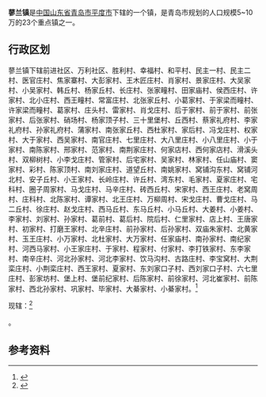 {{中国乡级行政区|37/02/83/108/000
| 电话区号 = 532
}}

'''蓼兰镇'''是[[中华人民共和国|中国]][[山东省|山东省]][[青岛市|青岛市]][[平度市|平度市]]下辖的一个镇，是青岛市规划的人口规模5~10万的23个重点镇之一。

== 行政区划 ==

蓼兰镇下辖前进社区、万利社区、胜利村、幸福村、和平村、民主一村、民主二村、医官庄村、焦家寨村、大彭家村、王木匠庄村、肖家村、景家庄村、大吴家村、小吴家村、韩丘村、杨家丘村、长庄村、张家疃村、田家庙村、侯西庄村、许家村、北小庄村、西王疃村、常富庄村、北张家丘村、小葛家村、于家梁而疃村、许家梁而疃村、葛家村、庄头村、雷家村、肖戈庄村、后于家村、前于家村、前张家村、后张家村、硝场村、杨家顶子村、三十里堡村、丘西村、蔡家礼府村、李家礼府村、孙家礼府村、蒲家村、南张家丘村、西杜家村、家后村、冯戈庄村、权家村、大于家村、西吴家村、南官庄村、七里庄村、大八里庄村、小八里庄村、小于家村、南陈家村、邢家村、范家村、南荆家庄村、何家店村、西何家店村、滑溪头村、双柳树村、小李戈庄村、管家村、后宅家村、吴家村、林家村、任山庙村、窦家村、彩村、陈家顶村、南刘家庄村、道望丘村、南姚家村、窝铺沟东村、窝铺河北村、安子丘村、小王家村、长岭庄村、许丘村、湾东村、毛家村、夏家庄村、宅科村、圈子周家村、马戈庄村、马辛庄村、砖西丘村、宋家村、西王庄村、老窝周村、庄科村、北陈家村、谭家村、北王庄村、万柳周村、宋戈庄村、曹戈庄村、马二丘村、徐庄村、赵戈庄村、西马丘村、东马丘村、小马丘村、大姜村、小姜村、李家村、刘家村、孙家村、葛前村、葛后村、院后村、仁里家村、店上村、王唐家村、初家村、打磨王家村、北辛庄村、前孙家村、后孙家村、双庙朱家村、北黄家村、玉王庄村、小万家村、北杜家村、大万家村、任家庙村、南孙家村、南纪家村、河西马家村、小王家庄村、于家村、程家村、付家村、李打铁家村、东李家村、南辛庄村、河北孙家村、河北李家村、饮马沟村、古路庄村、李宝窝村、大荆栾庄村、小荆栾庄村、西王家村、夏家村、东刘家口子村、西刘家口子村、六七里庄村、彭家坊村、堡上村、堡前纪家村、后陈家村、前徐家村、河北崔家村、前陈家村、西北孙家村、巩家村、毕家村、大綦家村、小綦家村。<ref>{{Cite web|url=http://www.stats.gov.cn/tjsj/tjbz/tjyqhdmhcxhfdm/2015/37/02/83/370283108.html|title=统计用区划和城乡划分代码/山东省/青岛市/平度市/蓼兰镇|accessdate=2017-04-23|author=国家统计局|date=2015-09-30|publisher=|archive-date=2017-04-27|archive-url=https://web.archive.org/web/20170427033848/http://www.stats.gov.cn/tjsj/tjbz/tjyqhdmhcxhfdm/2015/37/02/83/370283108.html|dead-url=no}}</ref>

{{PAGENAMEBASE}}现辖：<ref>{{PRC admin/ref sgc|37/02/83/108/000}}</ref>

{{PRC admin/children|37/02/83/108/000}}。

==参考资料==
{{reflist}}

{{PRC admin/navcat|37/02/83/108/000}}